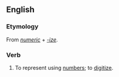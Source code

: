 ==English==

===Etymology===
From ''[[numeric]]'' + ''[[-ize]]''.

===Verb===
{{en-verb|numericiz|ing}}

# {{rare}} To represent using [[number]]s; to [[digitize]].